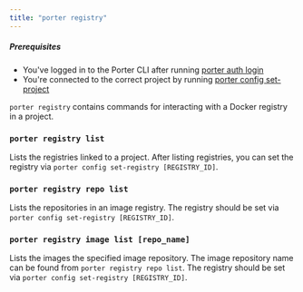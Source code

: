 ```yaml
---
title: "porter registry"
---
```


##### Prerequisites

* You've logged in to the Porter CLI after running [porter auth login](/enterprise/cli/command-reference/porter-auth)
* You're connected to the correct project by running [porter config set-project](/enterprise/cli/command-reference/porter-config)

  
`porter registry` contains commands for interacting with a Docker registry in a project.

### `porter registry list`[](#porter-registry-list "Direct link to heading")

Lists the registries linked to a project. After listing registries, you can set the registry via `porter config set-registry [REGISTRY_ID]`.

### `porter registry repo list`[](#porter-registry-repo-list "Direct link to heading")

Lists the repositories in an image registry. The registry should be set via `porter config set-registry [REGISTRY_ID]`.

### `porter registry image list [repo_name]`[](#porter-registry-image-list-repo%5Fname "Direct link to heading")

Lists the images the specified image repository. The image repository name can be found from `porter registry repo list`. The registry should be set via `porter config set-registry [REGISTRY_ID]`.